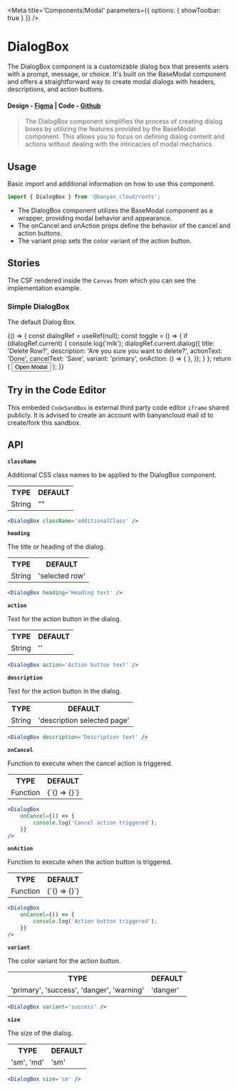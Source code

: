 

<Meta title='Components/Modal' parameters={{ options: { showToolbar: true } }} />

# DialogBox

The DialogBox component is a customizable dialog box that presents users with a prompt, message, or choice. It's built on the BaseModal component and offers a straightforward way to create modal dialogs with headers, descriptions, and action buttons.

#### Design - [Figma](https://www.figma.com/file/e9opoAtQHBo4vFd6u0Co98/Component-Library?node-id=730%3A50667&mode=dev) | Code - [Github](https://github.com/banyandata-cloud/roots/tree/main/components/modal/dialogBox)

> The DialogBox component simplifies the process of creating dialog boxes by utilizing the features provided by the BaseModal component. This allows you to focus on defining dialog content and actions without dealing with the intricacies of modal mechanics.

## Usage

Basic import and additional information on how to use this component.

```js
import { DialogBox } from '@banyan_cloud/roots';
```

-   The DialogBox component utilizes the BaseModal component as a wrapper, providing modal behavior and appearance.
-   The onCancel and onAction props define the behavior of the cancel and action buttons.
-   The variant prop sets the color variant of the action button.

## Stories

The CSF rendered inside the `Canvas` from which you can see the implementation example.

### Simple DialogBox

The default Dialog Box.

<Canvas>
	<Story name='Dialog'>
		{() => {
			const dialogRef = useRef(null);
			const toggle = () => {
				if (dialogRef.current) {
					console.log('mlk');
					dialogRef.current.dialog({
						title: 'Delete Row?',
						description: 'Are you sure you want to delete?',
						actionText: 'Done',
						cancelText: 'Save',
						variant: 'primary',
						onAction: () => {
						},
					});
				}
			};
			return (
				<ThemedContainer theme='light'>
					<button
						type='button'
						onClick={toggle}
						style={{
							padding: 10,
						}}>
						Open Modal
					</button>
					<DialogBox ref={dialogRef} />
				</ThemedContainer>
			);
		}}
	</Story>
</Canvas>

## Try in the Code Editor

This embeded `CodeSandBox` is external third party code editor `iframe` shared publicly. It is advised to create an account with banyancloud mail id to create/fork this sandbox.

## API

**`className`**

Additional CSS class names to be applied to the DialogBox component.

<table style={{ width: '100%' }}>
	<tr>
		<th style={{ textAlign: 'left', width: '50%' }}>TYPE</th>
		<th style={{ textAlign: 'left', width: '50%' }}>DEFAULT</th>
	</tr>
	<tr>
		<td>String</td>
		<td>""</td>
	</tr>
</table>

```jsx
<DialogBox className='additionalClass' />
```

**`heading`**

The title or heading of the dialog.

<table style={{ width: '100%' }}>
	<tr>
		<th style={{ textAlign: 'left', width: '50%' }}>TYPE</th>
		<th style={{ textAlign: 'left', width: '50%' }}>DEFAULT</th>
	</tr>
	<tr>
		<td>String</td>
		<td>'selected row'</td>
	</tr>
</table>

```jsx
<DialogBox heading='Heading text' />
```

**`action`**

Text for the action button in the dialog.

<table style={{ width: '100%' }}>
	<tr>
		<th style={{ textAlign: 'left', width: '50%' }}>TYPE</th>
		<th style={{ textAlign: 'left', width: '50%' }}>DEFAULT</th>
	</tr>
	<tr>
		<td>String</td>
		<td>''</td>
	</tr>
</table>

```jsx
<DialogBox action='Action button text' />
```

**`description`**

Text for the action button in the dialog.

<table style={{ width: '100%' }}>
	<tr>
		<th style={{ textAlign: 'left', width: '50%' }}>TYPE</th>
		<th style={{ textAlign: 'left', width: '50%' }}>DEFAULT</th>
	</tr>
	<tr>
		<td>String</td>
		<td>'description selected page'</td>
	</tr>
</table>

```jsx
<DialogBox description='Description text' />
```

**`onCancel`**

Function to execute when the cancel action is triggered.

<table style={{ width: '100%' }}>
	<tr>
		<th style={{ textAlign: 'left', width: '50%' }}>TYPE</th>
		<th style={{ textAlign: 'left', width: '50%' }}>DEFAULT</th>
	</tr>
	<tr>
		<td>Function</td>
		<td>{`() => {}`}</td>
	</tr>
</table>

```jsx
<DialogBox
	onCancel={() => {
		console.log('Cancel action triggered');
	}}
/>
```

**`onAction`**

Function to execute when the action button is triggered.

<table style={{ width: '100%' }}>
	<tr>
		<th style={{ textAlign: 'left', width: '50%' }}>TYPE</th>
		<th style={{ textAlign: 'left', width: '50%' }}>DEFAULT</th>
	</tr>
	<tr>
		<td>Function</td>
		<td>{`() => {}`}</td>
	</tr>
</table>

```jsx
<DialogBox
	onCancel={() => {
		console.log('Action button triggered');
	}}
/>
```

**`variant`**

The color variant for the action button.

<table style={{ width: '100%' }}>
	<tr>
		<th style={{ textAlign: 'left', width: '50%' }}>TYPE</th>
		<th style={{ textAlign: 'left', width: '50%' }}>DEFAULT</th>
	</tr>
	<tr>
		<td>'primary', 'success', 'danger', 'warning'</td>
		<td>'danger'</td>
	</tr>
</table>

```jsx
<DialogBox variant='success' />
```

**`size`**

The size of the dialog.

<table style={{ width: '100%' }}>
	<tr>
		<th style={{ textAlign: 'left', width: '50%' }}>TYPE</th>
		<th style={{ textAlign: 'left', width: '50%' }}>DEFAULT</th>
	</tr>
	<tr>
		<td>'sm', 'md'</td>
		<td>'sm'</td>
	</tr>
</table>

```jsx
<DialogBox size='sm' />
```
